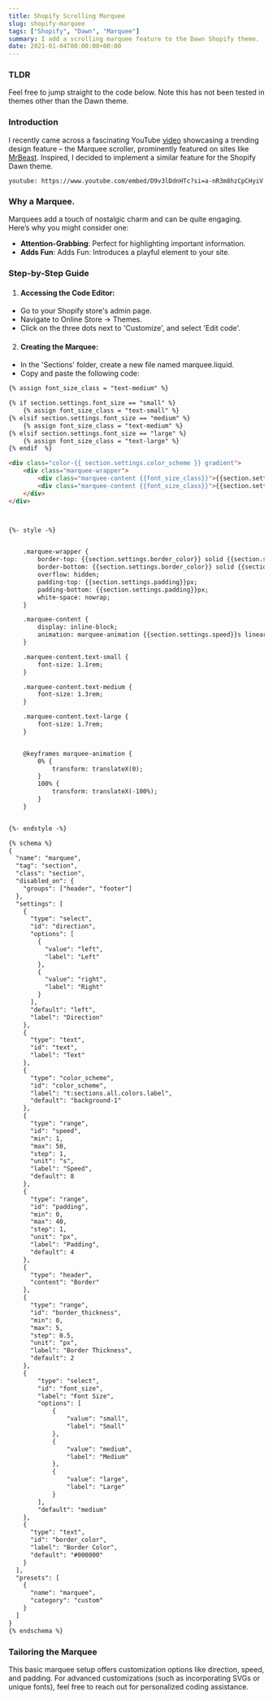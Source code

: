 ```yaml
---
title: Shopify Scrolling Marquee
slug: shopify-marquee
tags: ["Shopify", "Dawn", "Marquee"]
summary: I add a scrolling marquee feature to the Dawn Shopify theme.
date: 2021-01-04T00:00:00+00:00
---
```


### TLDR

Feel free to jump straight to the code below. Note this has not been tested in themes other than the Dawn theme.

### Introduction

I recently came across a fascinating YouTube [video](https://www.youtube.com/watch?v=ygPq5nMErdg) showcasing a trending design feature – the Marquee scroller, prominently featured on sites like [MrBeast](https://mrbeast.store/). Inspired, I decided to implement a similar feature for the Shopify Dawn theme.

`youtube: https://www.youtube.com/embed/D9v3lDdnHTc?si=a-nR3m8hzCpCHyiV`

### Why a Marquee.

Marquees add a touch of nostalgic charm and can be quite engaging. Here’s why you might consider one:

- **Attention-Grabbing**: Perfect for highlighting important information.
- **Adds Fun**: Adds Fun: Introduces a playful element to your site.

### Step-by-Step Guide

1. #### Accessing the Code Editor:

- Go to your Shopify store's admin page.
- Navigate to Online Store -> Themes.
- Click on the three dots next to 'Customize', and select 'Edit code'.

2. #### Creating the Marquee:

- In the 'Sections' folder, create a new file named marquee.liquid.
- Copy and paste the following code:

```html file=marquee.liquid
{% assign font_size_class = "text-medium" %}

{% if section.settings.font_size == "small" %}
    {% assign font_size_class = "text-small" %}
{% elsif section.settings.font_size == "medium" %}
    {% assign font_size_class = "text-medium" %}
{% elsif section.settings.font_size == "large" %}
    {% assign font_size_class = "text-large" %}
{% endif  %}

<div class="color-{{ section.settings.color_scheme }} gradient">
    <div class="marquee-wrapper">
        <div class="marquee-content {{font_size_class}}">{{section.settings.text}}</div>
        <div class="marquee-content {{font_size_class}}">{{section.settings.text}}</div>
    </div>
</div>



{%- style -%}


    .marquee-wrapper {
        border-top: {{section.settings.border_color}} solid {{section.settings.border_thickness}}px;
        border-bottom: {{section.settings.border_color}} solid {{section.settings.border_thickness}}px;
        overflow: hidden;
        padding-top: {{section.settings.padding}}px;
        padding-bottom: {{section.settings.padding}}px;
        white-space: nowrap;
    }

    .marquee-content {
        display: inline-block;
        animation: marquee-animation {{section.settings.speed}}s linear infinite;
    }

    .marquee-content.text-small {
        font-size: 1.1rem;
    }

    .marquee-content.text-medium {
        font-size: 1.3rem;
    }

    .marquee-content.text-large {
        font-size: 1.7rem;
    }


    @keyframes marquee-animation {
        0% {
            transform: translateX(0);
        }
        100% {
            transform: translateX(-100%);
        }
    }


{%- endstyle -%}

{% schema %}
{
  "name": "marquee",
  "tag": "section",
  "class": "section",
  "disabled_on": {
    "groups": ["header", "footer"]
  },
  "settings": [
    {
      "type": "select",
      "id": "direction",
      "options": [
        {
          "value": "left",
          "label": "Left"
        },
        {
          "value": "right",
          "label": "Right"
        }
      ],
      "default": "left",
      "label": "Direction"
    },
    {
      "type": "text",
      "id": "text",
      "label": "Text"
    },
    {
      "type": "color_scheme",
      "id": "color_scheme",
      "label": "t:sections.all.colors.label",
      "default": "background-1"
    },
    {
      "type": "range",
      "id": "speed",
      "min": 1,
      "max": 50,
      "step": 1,
      "unit": "s",
      "label": "Speed",
      "default": 8
    },
    {
      "type": "range",
      "id": "padding",
      "min": 0,
      "max": 40,
      "step": 1,
      "unit": "px",
      "label": "Padding",
      "default": 4
    },
    {
      "type": "header",
      "content": "Border"
    },
    {
      "type": "range",
      "id": "border_thickness",
      "min": 0,
      "max": 5,
      "step": 0.5,
      "unit": "px",
      "label": "Border Thickness",
      "default": 2
    },
    {
        "type": "select",
        "id": "font_size",
        "label": "Font Size",
        "options": [
            {
                "value": "small",
                "label": "Small"
            },
            {
                "value": "medium",
                "label": "Medium"
            },
            {
                "value": "large",
                "label": "Large"
            }
        ],
        "default": "medium"
    },
    {
      "type": "text",
      "id": "border_color",
      "label": "Border Color",
      "default": "#000000"
    }
  ],
  "presets": [
    {
      "name": "marquee",
      "category": "custom"
    }
  ]
}
{% endschema %}
```

### Tailoring the Marquee

This basic marquee setup offers customization options like direction, speed, and padding. For advanced customizations (such as incorporating SVGs or unique fonts), feel free to reach out for personalized coding assistance.
